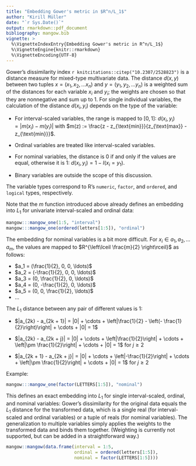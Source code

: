 ```yaml
---
title: "Embedding Gower's metric in $R^n/L_1$"
author: "Kirill Müller"
date: "`r Sys.Date()`"
output: rmarkdown::pdf_document
bibliography: mangow.bib
vignette: >
  %\VignetteIndexEntry{Embedding Gower's metric in R^n/L_1$}
  %\VignetteEngine{knitr::rmarkdown}
  %\VignetteEncoding{UTF-8}
---
```


Gower's dissimilarity index `r knitcitations::citep("10.2307/2528823")` is a distance measure for mixed-type multivariate data.
The distance $d(x, y)$ between two tuples $x = (x_1, x_2, \ldots x_n)$
and $y = (y_1, y_2, \ldots y_n)$
is a weighted sum of the distances for each variable $x_i$ and $y_i$;
the weights are chosen so that they are nonnegative and sum up to 1.
For single individual variables,
the calculation of the distance $d(x_i, y_i)$ depends on the type of the variable:

- For interval-scaled variables, the range is mapped to $[0, 1]$:
  $d(x_i, y_i) = |m(x_i) - m(y_i)|$ with
  $m(z) := \frac{z - z_{\text{min}}}{z_{\text{max}} - z_{\text{min}}}$.

- Ordinal variables are treated like interval-scaled variables.

- For nominal variables, the distance is 0 if and only if the values are equal,
  otherwise it is 1:
  $d(x_i, y_i) = 1 - I(x_i = y_1)$.

- Binary variables are outside the scope of this discussion.

The variable types correspond to R's `numeric`, `factor`, and `ordered`,
and `logical` types, respectively.

Note that the $m$ function introduced above already defines
an embedding into $L_1$ for univariate interval-scaled and ordinal data:

```r
mangow:::mangow_one(1:5, "interval")
mangow:::mangow_one(ordered(letters[1:5]), "ordinal")
```

The embedding for nominal variables is a bit more difficult.
For $x_i \in { a_1, a_2, \ldots a_m}$,
the values are mapped to $R^{\left\lceil \frac{m}{2} \right\rceil}$ as follows:

- $a_1 = (\frac{1}{2}, 0, 0, \ldots)$
- $a_2 = (-\frac{1}{2}, 0, 0, \ldots)$
- $a_3 = (0, \frac{1}{2}, 0, \ldots)$
- $a_4 = (0, -\frac{1}{2}, 0, \ldots)$
- $a_5 = (0, 0, \frac{1}{2}, \ldots)$
- $\ldots$

The $L_1$ distance between any pair of different values is 1:

- $|a_{2k} - a_{2k + 1}| = |0| + \cdots + \left|\frac{1}{2} - \left(- \frac{1}{2}\right)\right| + \cdots + |0| = 1$

- $|a_{2k} - a_{2k + j}| = |0| + \cdots + \left|\frac{1}{2}\right| + \cdots + \left|\pm \frac{1}{2}\right| + \cdots + |0| = 1$ for $j \geq 2$

- $|a_{2k + 1} - a_{2k + j}| = |0| + \cdots + \left|-\frac{1}{2}\right| + \cdots + \left|\pm \frac{1}{2}\right| + \cdots + |0| = 1$ for $j \geq 2$

Example:

```r
mangow:::mangow_one(factor(LETTERS[1:5]), "nominal")
```

This defines an exact embedding into $L_1$ for single interval-scaled, ordinal, and nominal variables:
Gower's dissimilarity for the original data equals the $L_1$ distance for the transformed data,
which is a single real (for interval-scaled and ordinal variables) or a tuple of reals (for nominal variables).
The generalization to multiple variables simply applies the weights to the transformed data and binds them together.
(Weighting is currently not supported, but can be added in a straightforward way.)

```r
mangow::mangow(data.frame(interval = 1:5,
                          ordinal = ordered(letters[1:5]),
                          nominal = factor(LETTERS[1:5])))
```
